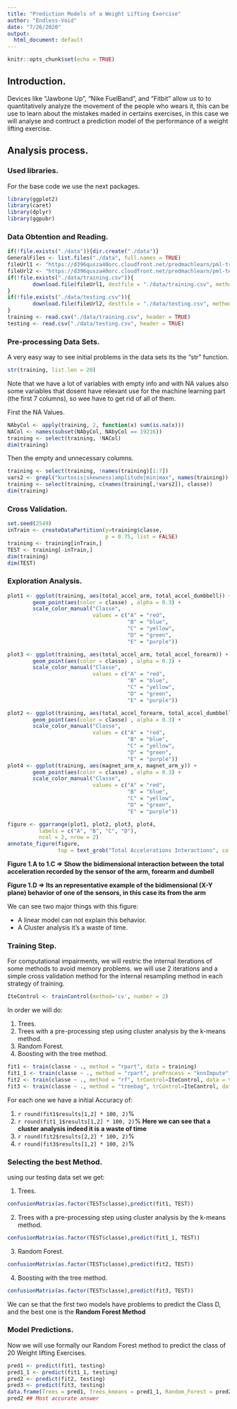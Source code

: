 ```yaml
---
title: "Prediction Models of a Weight Lifting Exercise"
author: "Endless-Void"
date: "7/26/2020"
output: 
  html_document: default
---
```


```r
knitr::opts_chunk$set(echo = TRUE)
```

## Introduction.

Devices like "Jawbone Up", "Nike FuelBand", and "Fitbit" allow us to to quantitatively analyze the movement of the people who wears it, this can be use to learn about the mistakes maded in certains exercises, in this case we will analyse and contruct a prediction model of the performance of a weight lifting exercise. 

## Analysis process.

### Used libraries. 

For the base code we use the next packages.

```r
library(ggplot2)
library(caret)
library(dplyr)
library(ggpubr)
```

### Data Obtention and Reading. 

```r
if(!file.exists("./data")){dir.create("./data")}
GeneralFiles <- list.files("./data", full.names = TRUE)
fileUrl1 <- "https://d396qusza40orc.cloudfront.net/predmachlearn/pml-training.csv"
fileUrl2 <- "https://d396qusza40orc.cloudfront.net/predmachlearn/pml-testing.csv"
if(!file.exists("./data/training.csv")){
        download.file(fileUrl1, destfile = "./data/training.csv", method = "curl")
}
if(!file.exists("./data/testing.csv")){
        download.file(fileUrl2, destfile = "./data/testing.csv", method = "curl")
}
training <- read.csv("./data/training.csv", header = TRUE)
testing <- read.csv("./data/testing.csv", header = TRUE)
```


### Pre-processing Data Sets. 

A very easy way to see initial problems in the data sets its the "str" function.

```r
str(training, list.len = 20)
```

Note that we have a lot of variables with empty info and with NA values also some variables that dosent have relevant use for the machine learning part (the first 7 columns), so wee have to get rid of all of them.

First the NA Values.

```r
NAbyCol <- apply(training, 2, function(x) sum(is.na(x))) 
NACol <- names(subset(NAbyCol, NAbyCol == 19216))
training <- select(training, !NACol) 
dim(training)
```

Then the empty and unnecessary columns. 

```r
training <- select(training, !names(training)[1:7]) 
vars2 <- grepl("kurtosis|skewness|amplitude|min|max", names(training))
training <- select(training, c(names(training[,!vars2]), classe))
dim(training)
```

### Cross Validation.

```r
set.seed(2549)
inTrain <- createDataPartition(y=training$classe,
                               p = 0.75, list = FALSE)
training <- training[inTrain,]
TEST <- training[-inTrain,]
dim(training)
dim(TEST)
```

### Exploration Analysis.

```r
plot1 <- ggplot(training, aes(total_accel_arm, total_accel_dumbbell)) + 
        geom_point(aes(color = classe) , alpha = 0.3) + 
        scale_color_manual("Classe", 
                           values = c("A" = "red", 
                                      "B" = "blue",
                                      "C" = "yellow",
                                      "D" = "green",
                                      "E" = "purple"))

plot3 <- ggplot(training, aes(total_accel_arm, total_accel_forearm)) + 
        geom_point(aes(color = classe) , alpha = 0.3) + 
        scale_color_manual("Classe", 
                           values = c("A" = "red", 
                                      "B" = "blue",
                                      "C" = "yellow",
                                      "D" = "green",
                                      "E" = "purple"))

plot2 <- ggplot(training, aes(total_accel_forearm, total_accel_dumbbell)) + 
        geom_point(aes(color = classe) , alpha = 0.3) + 
        scale_color_manual("Classe", 
                           values = c("A" = "red", 
                                      "B" = "blue",
                                      "C" = "yellow",
                                      "D" = "green",
                                      "E" = "purple"))
plot4 <- ggplot(training, aes(magnet_arm_x, magnet_arm_y)) + 
        geom_point(aes(color = classe) , alpha = 0.3) + 
        scale_color_manual("Classe", 
                           values = c("A" = "red", 
                                      "B" = "blue",
                                      "C" = "yellow",
                                      "D" = "green",
                                      "E" = "purple"))

figure <- ggarrange(plot1, plot2, plot3, plot4, 
          labels = c("A", "B", "C", "D"),
          ncol = 2, nrow = 2)
annotate_figure(figure,
                top = text_grob("Total Accelerations Interactions", color = "black", face = "bold", size = 14))
```
**Figure 1.A to 1.C => Show the bidimensional interaction between the total acceleration recorded by the sensor of the arm, forearm and dumbell**

**Figure 1.D => Its an representative example of the bidimensional (X-Y plane) behavior of one of the sensors, in this case its from the arm**

We can see two major things with this figure:

- A linear model can not explain this behavior.
- A Cluster analysis it's a waste of time.

### Training Step. 

For computational impairments, we will restric the internal iterations of some methods to avoid memory problems. we will use 2 iterations and a simple cross validation method for the internal resampling method in each strategy of training. 

```r
IteControl <- trainControl(method='cv', number = 2) 
```

In order we will do:

1. Trees.
2. Trees with a pre-processing step using cluster analysis by the k-means method.
3. Random Forest.
4. Boosting with the tree method.

```r
fit1 <- train(classe ~ ., method = "rpart", data = training)
fit1_1 <- train(classe ~ ., method = "rpart", preProcess = "knnImpute",data = training)
fit2 <- train(classe ~ ., method = "rf", trControl=IteControl, data = training, verbose=FALSE)
fit3 <- train(classe ~ ., method = "treebag", trControl=IteControl, data = training, verbose=FALSE)
```

For each one we have a initial Accuracy of: 

1. `r round(fit1$results[1,2] * 100, 2)`%
2. `r round(fit1_1$results[1,2] * 100, 2)`% **Here we can see that a cluster analysis 
indeed it is a waste of time**
3. `r round(fit2$results[2,2] * 100, 2)`%
4. `r round(fit3$results[1,2] * 100, 2)`%

### Selecting the best Method. 

using our testing data set we get: 

1. Trees.

```r
confusionMatrix(as.factor(TEST$classe),predict(fit1, TEST))
```

2. Trees with a pre-processing step using cluster analysis by the k-means method.

```r
confusionMatrix(as.factor(TEST$classe),predict(fit1_1, TEST))
```

3. Random Forest.

```r
confusionMatrix(as.factor(TEST$classe),predict(fit2, TEST))
```

4. Boosting with the tree method.

```r
confusionMatrix(as.factor(TEST$classe),predict(fit3, TEST))
```

We can se that the first two models have problems to predict the Class D, and the best one is the **Random Forest Method**

### Model Predictions.

Now we will use formally our Random Forest method to predict the class of 20 Weight lifting Exercises.

```r
pred1 <- predict(fit1, testing)
pred1_1 <- predict(fit1_1, testing)
pred2 <- predict(fit2, testing)
pred3 <- predict(fit3, testing)
data.frame(Trees = pred1, Trees_kmeans = pred1_1, Random_Forest = pred2, Boosting_Trees = pred3)
pred2 ## Most accurate answer 
```


